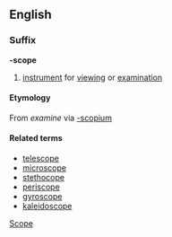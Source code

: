 ==English==
===Suffix===
'''-scope'''
# [[instrument]] for [[viewing]] or [[examination]]
====Etymology====
{{etystub}}
From {{Gr.}} [[]] ''examine'' via {{L.}} [[-scopium]] 
====Related terms====
* [[telescope]]
* [[microscope]]
* [[stethocope]]
* [[periscope]]
* [[gyroscope]]
* [[kaleidoscope]]

[[Category:English suffixes|Scope]]